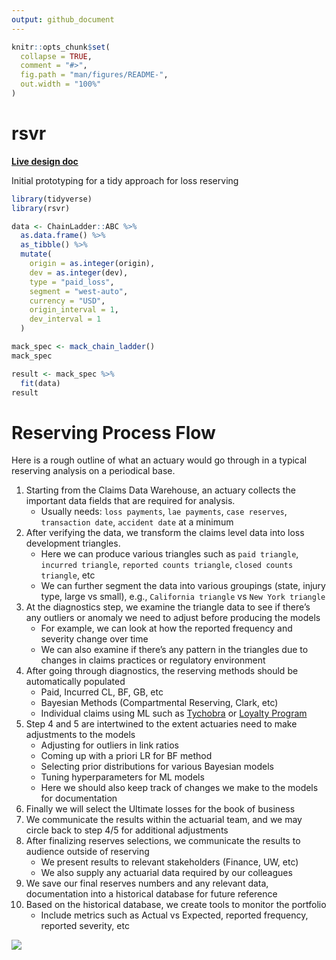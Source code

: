 ```yaml
---
output: github_document
---
```


<!-- README.md is generated from README.Rmd. Please edit that file -->

```r
knitr::opts_chunk$set(
  collapse = TRUE,
  comment = "#>",
  fig.path = "man/figures/README-",
  out.width = "100%"
)
```
# rsvr

<!-- badges: start -->
<!-- badges: end -->

[**Live design doc**](https://docs.google.com/document/d/1x2Pi7tujWLAQlqd0chBXb0Ml0Ga2HK797OVJSaQQjv0/edit)

Initial prototyping for a tidy approach for loss reserving

```r
library(tidyverse)
library(rsvr)

data <- ChainLadder::ABC %>%
  as.data.frame() %>%
  as_tibble() %>%
  mutate(
    origin = as.integer(origin),
    dev = as.integer(dev),
    type = "paid_loss",
    segment = "west-auto",
    currency = "USD",
    origin_interval = 1,
    dev_interval = 1
  )

mack_spec <- mack_chain_ladder()
mack_spec

result <- mack_spec %>% 
  fit(data)
result
```

# Reserving Process Flow

Here is a rough outline of what an actuary would go through in a typical reserving analysis on a periodical base.

1. Starting from the Claims Data Warehouse, an actuary collects the important data fields that are required for analysis. 
    - Usually needs: `loss payments`, `lae payments`, `case reserves`, `transaction date`, `accident date` at a minimum
2. After verifying the data, we transform the claims level data into loss development triangles.
    - Here we can produce various triangles such as `paid triangle`, `incurred triangle`, `reported counts triangle`, `closed counts triangle`, etc
    - We can further segment the data into various groupings (state, injury type, large vs small), e.g., `California triangle` vs `New York triangle`
3. At the diagnostics step, we examine the triangle data to see if there's any outliers or anomaly we need to adjust before producing the models
    - For example, we can look at how the reported frequency and severity change over time
    - We can also examine if there's any pattern in the triangles due to changes in claims practices or regulatory environment
4. After going through diagnostics, the reserving methods should be automatically populated
    - Paid, Incurred CL, BF, GB, etc
    - Bayesian Methods (Compartmental Reserving, Clark, etc)
    - Individual claims using ML such as [Tychobra](https://www.tychobra.com/posts/claims-ml/) or [Loyalty Program](https://www.casact.org/pubs/forum/17sforum/01-Llaguno_Bardis_Chin_Gwilliam_Hagerstrand_Petzoldt.pdf)
5. Step 4 and 5 are intertwined to the extent actuaries need to make adjustments to the models
    - Adjusting for outliers in link ratios
    - Coming up with a priori LR for BF method
    - Selecting prior distributions for various Bayesian models
    - Tuning hyperparameters for ML models
    - Here we should also keep track of changes we make to the models for documentation
6. Finally we will select the Ultimate losses for the book of business
7. We communicate the results within the actuarial team, and we may circle back to step 4/5 for additional adjustments
8. After finalizing reserves selections, we communicate the results to audience outside of reserving
    - We present results to relevant stakeholders (Finance, UW, etc)
    - We also supply any actuarial data required by our colleagues
9. We save our final reserves numbers and any relevant data, documentation into a historical database for future reference
10. Based on the historical database, we create tools to monitor the portfolio
    - Include metrics such as Actual vs Expected, reported frequency, reported severity, etc


<div style="width:1500px; height:750px">
![](flow.png)
</div>

